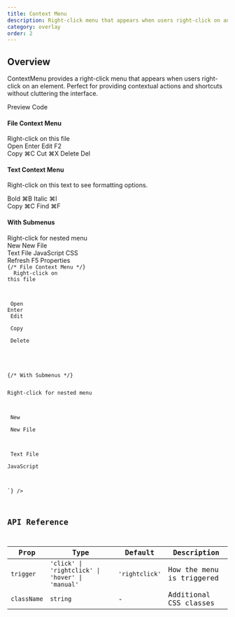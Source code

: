 ```yaml
---
title: Context Menu
description: Right-click menu that appears when users right-click on an element
category: overlay
order: 2
---
```



## Overview

ContextMenu provides a right-click menu that appears when users right-click on an element. Perfect for providing contextual actions and shortcuts without cluttering the interface.

<Tabs defaultValue="preview" class="h-auto">
    <TabsList variant="pills" slot="list">
        <TabsTrigger value="preview" variant="pills">Preview</TabsTrigger>
        <TabsTrigger value="code" variant="pills">Code</TabsTrigger>
    </TabsList>
    <TabsContent value="preview" preview class="flex flex-col justify-center space-y-8">
        <div>
            <h4 class="text-sm font-semibold mb-3">File Context Menu</h4>
            <ContextMenu trigger="rightclick">
                <div 
                    slot="trigger" 
                    class="flex items-center space-x-2 p-4 border-2 border-dashed border-border rounded-lg cursor-pointer hover:bg-muted/50"
                >
                    <Icon name="lucide:file-text" class="w-5 h-5 text-muted-foreground" />
                    <span class="text-sm">Right-click on this file</span>
                </div>
                <div slot="content" class="w-48">
                    <div class="rounded-md border bg-popover text-popover-foreground shadow-md py-1">
                        <MenuItem>
                            <Icon name="lucide:eye" class="w-4 h-4 mr-2" />
                            Open
                            <MenuShortcut>Enter</MenuShortcut>
                        </MenuItem>
                        <MenuItem>
                            <Icon name="lucide:edit" class="w-4 h-4 mr-2" />
                            Edit
                            <MenuShortcut>F2</MenuShortcut>
                        </MenuItem>
                        <div class="border-t my-1"></div>
                        <MenuItem>
                            <Icon name="lucide:copy" class="w-4 h-4 mr-2" />
                            Copy
                            <MenuShortcut>⌘C</MenuShortcut>
                        </MenuItem>
                        <MenuItem>
                            <Icon name="lucide:scissors" class="w-4 h-4 mr-2" />
                            Cut
                            <MenuShortcut>⌘X</MenuShortcut>
                        </MenuItem>
                        <MenuItem class="text-destructive focus:text-destructive">
                            <Icon name="lucide:trash-2" class="w-4 h-4 mr-2" />
                            Delete
                            <MenuShortcut>Del</MenuShortcut>
                        </MenuItem>
                    </div>
                </div>
            </ContextMenu>
        </div>
        <div>
            <h4 class="text-sm font-semibold mb-3">Text Context Menu</h4>
            <ContextMenu trigger="rightclick">
                <div 
                    slot="trigger" 
                    class="p-4 border rounded-lg cursor-text select-text bg-muted/20"
                >
                    <p class="text-sm">
                        Right-click on this text to see formatting options.
                    </p>
                </div>
                <div slot="content" class="w-52">
                    <div class="rounded-md border bg-popover text-popover-foreground shadow-md py-1">
                        <MenuItem>
                            <Icon name="lucide:bold" class="w-4 h-4 mr-2" />
                            Bold
                            <MenuShortcut>⌘B</MenuShortcut>
                        </MenuItem>
                        <MenuItem>
                            <Icon name="lucide:italic" class="w-4 h-4 mr-2" />
                            Italic
                            <MenuShortcut>⌘I</MenuShortcut>
                        </MenuItem>
                        <div class="border-t my-1"></div>
                        <MenuItem>
                            <Icon name="lucide:copy" class="w-4 h-4 mr-2" />
                            Copy
                            <MenuShortcut>⌘C</MenuShortcut>
                        </MenuItem>
                        <MenuItem>
                            <Icon name="lucide:search" class="w-4 h-4 mr-2" />
                            Find
                            <MenuShortcut>⌘F</MenuShortcut>
                        </MenuItem>
                    </div>
                </div>
            </ContextMenu>
        </div>
        <div>
            <h4 class="text-sm font-semibold mb-3">With Submenus</h4>
            <ContextMenu trigger="rightclick">
                <div 
                    slot="trigger" 
                    class="flex items-center justify-center p-8 border-2 border-dashed border-border rounded-lg cursor-pointer hover:bg-muted/50"
                >
                    <span class="text-sm text-muted-foreground">Right-click for nested menu</span>
                </div>
                <div slot="content" class="w-48">
                    <div class="rounded-md border bg-popover text-popover-foreground shadow-md py-1">
                        <MenuItem>
                            <Icon name="lucide:plus" class="w-4 h-4 mr-2" />
                            New
                        </MenuItem>
                        <MenuSubMenu>
                            <MenuSubTrigger x-ref="submenuTrigger">
                                <Icon name="lucide:file-plus" class="w-4 h-4 mr-2" />
                                New File
                                <Icon name="lucide:chevron-right" class="w-4 h-4 ml-auto" />
                            </MenuSubTrigger>
                            <div slot="submenu" class="w-40">
                                <MenuItem>
                                    <Icon name="lucide:file-text" class="w-4 h-4 mr-2" />
                                    Text File
                                </MenuItem>
                                <MenuItem>
                                    <Icon name="lucide:code" class="w-4 h-4 mr-2" />
                                    JavaScript
                                </MenuItem>
                                <MenuItem>
                                    <Icon name="lucide:palette" class="w-4 h-4 mr-2" />
                                    CSS
                                </MenuItem>
                            </div>
                        </MenuSubMenu>
                        <div class="border-t my-1"></div>
                        <MenuItem>
                            <Icon name="lucide:refresh-cw" class="w-4 h-4 mr-2" />
                            Refresh
                            <MenuShortcut>F5</MenuShortcut>
                        </MenuItem>
                        <MenuItem>
                            <Icon name="lucide:settings" class="w-4 h-4 mr-2" />
                            Properties
                        </MenuItem>
                    </div>
                </div>
            </ContextMenu>
        </div>
    </TabsContent>
    <TabsContent value="code">
        <Code
            language="astro"
            code={`---
---

{/* File Context Menu */}
<ContextMenu trigger="rightclick">
    <div 
        slot="trigger" 
        class="flex items-center space-x-2 p-4 border-2 border-dashed rounded-lg cursor-pointer"
    >
        <Icon name="lucide:file-text" class="w-5 h-5" />
        <span>Right-click on this file</span>
    </div>
    <div slot="content" class="w-48">
        <div class="rounded-md border bg-popover shadow-md py-1">
            <MenuItem>
                <Icon name="lucide:eye" class="w-4 h-4 mr-2" />
                Open
                <MenuShortcut>Enter</MenuShortcut>
            </MenuItem>
            <MenuItem>
                <Icon name="lucide:edit" class="w-4 h-4 mr-2" />
                Edit
            </MenuItem>
            <div class="border-t my-1"></div>
            <MenuItem>
                <Icon name="lucide:copy" class="w-4 h-4 mr-2" />
                Copy
            </MenuItem>
            <MenuItem class="text-destructive">
                <Icon name="lucide:trash-2" class="w-4 h-4 mr-2" />
                Delete
            </MenuItem>
        </div>
    </div>
</ContextMenu>

{/* With Submenus */}
<ContextMenu trigger="rightclick">
    <div slot="trigger" class="p-8 border-2 border-dashed rounded-lg cursor-pointer">
        Right-click for nested menu
    </div>
    <div slot="content" class="w-48">
        <div class="rounded-md border bg-popover shadow-md py-1">
            <MenuItem>
                <Icon name="lucide:plus" class="w-4 h-4 mr-2" />
                New
            </MenuItem>
            <MenuSubMenu>
                <MenuSubTrigger x-ref="submenuTrigger">
                    <Icon name="lucide:file-plus" class="w-4 h-4 mr-2" />
                    New File
                    <Icon name="lucide:chevron-right" class="w-4 h-4 ml-auto" />
                </MenuSubTrigger>
                <div slot="submenu" class="w-40">
                    <MenuItem>
                        <Icon name="lucide:file-text" class="w-4 h-4 mr-2" />
                        Text File
                    </MenuItem>
                    <MenuItem>
                        <Icon name="lucide:code" class="w-4 h-4 mr-2" />
                        JavaScript
                    </MenuItem>
                </div>
            </MenuSubMenu>
        </div>
    </div>
</ContextMenu>`}
        />
    </TabsContent>
</Tabs>

## API Reference

| Prop        | Type                                        | Default       | Description                    |
| ----------- | ------------------------------------------- | ------------- | ------------------------------ |
| `trigger`   | `'click' \| 'rightclick' \| 'hover' \| 'manual'` | `'rightclick'` | How the menu is triggered      |
| `className` | `string`                                    | -             | Additional CSS classes         |
